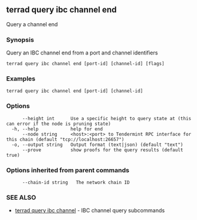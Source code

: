 ## terrad query ibc channel end

Query a channel end

### Synopsis

Query an IBC channel end from a port and channel identifiers

```
terrad query ibc channel end [port-id] [channel-id] [flags]
```

### Examples

```
terrad query ibc channel end [port-id] [channel-id]
```

### Options

```
      --height int      Use a specific height to query state at (this can error if the node is pruning state)
  -h, --help            help for end
      --node string     <host>:<port> to Tendermint RPC interface for this chain (default "tcp://localhost:26657")
  -o, --output string   Output format (text|json) (default "text")
      --prove           show proofs for the query results (default true)
```

### Options inherited from parent commands

```
      --chain-id string   The network chain ID
```

### SEE ALSO

* [terrad query ibc channel](terrad_query_ibc_channel.md)	 - IBC channel query subcommands


